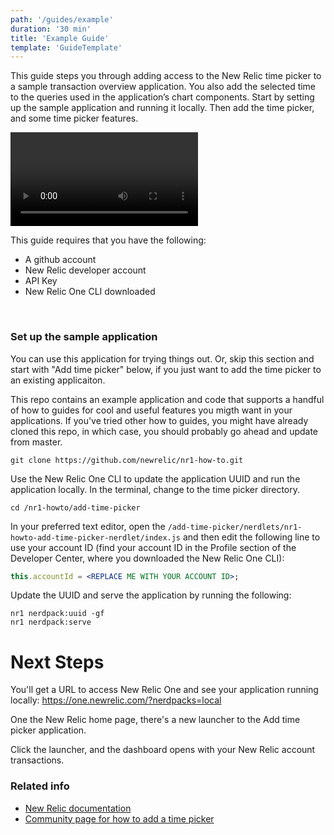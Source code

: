 ```yaml
---
path: '/guides/example'
duration: '30 min'
title: 'Example Guide'
template: 'GuideTemplate'
---
```


<Intro>

This guide steps you through adding access to the New Relic time picker to a sample transaction overview application. You also add the selected time to the queries used in the application’s chart components. Start by setting up the sample application and running it locally. Then add the time picker, and some time picker features.

<Video youtubeId="inyshp3m7r" />
</Intro>

This guide requires that you have the following:

- A github account
- New Relic developer account
- API Key
- New Relic One CLI downloaded

<br/>

### Set up the sample application

You can use this application for trying things out. Or, skip this section and start with "Add time picker" below, if you just want to add the time picker to an existing applicaiton. 

<Step stepNumber="1 of 4" title="Clone the example application">

This repo contains an example application and code that supports a handful of how to guides for cool and useful features you migth want in your applications. If you've tried other how to guides, you might have already cloned this repo, in which case, you should probably go ahead and update from master.

```shell lineNumbers=false
git clone https://github.com/newrelic/nr1-how-to.git
```

</Step>

<Step stepNumber="2 of 4" title="Set up and run the application locally">

Use the New Relic One CLI to update the application UUID and run the application locally. In the terminal,  change to the time picker directory.

```shell lineNumbers=false
cd /nr1-howto/add-time-picker
```
</Step>

<Step stepNumber="3 of 4" title="Make sure you're getting data from the right New Relic account">

In your preferred text editor, open the `/add-time-picker/nerdlets/nr1-howto-add-time-picker-nerdlet/index.js` and then edit the following line to use your account ID (find your account ID in the Profile section of the Developer Center, where you downloaded the New Relic One CLI):

```jsx
this.accountId = <REPLACE ME WITH YOUR ACCOUNT ID>;
```

</Step>

<Step stepNumber="4 of 4">

Update the UUID and serve the application by running the following:

```shell lineNumbers=false
nr1 nerdpack:uuid -gf
nr1 nerdpack:serve
```

</Step>

# Next Steps

You'll get a URL to access New Relic One and see your application running locally: https://one.newrelic.com/?nerdpacks=local

One the New Relic home page, there's a new launcher to the Add time picker application.

Click the launcher, and the dashboard opens with your New Relic account transactions. 


### Related info

- [New Relic documentation](https://docs.newrelic.com)
- [Community page for how to add a time picker](https://discuss.newrelic.com/t/how-to-add-the-time-picker-to-nrql-queries/94268)